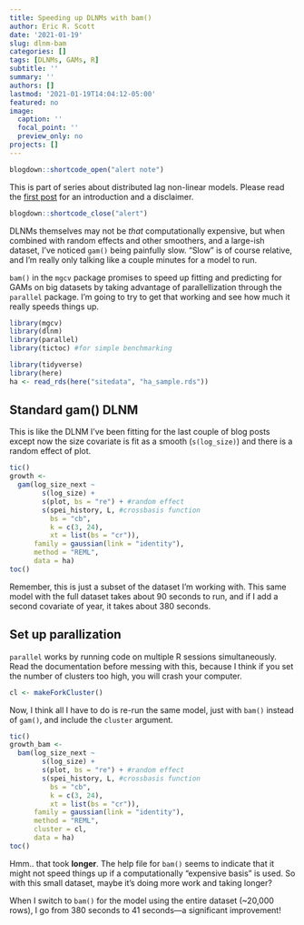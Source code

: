 ```yaml
---
title: Speeding up DLNMs with bam()
author: Eric R. Scott
date: '2021-01-19'
slug: dlnm-bam
categories: []
tags: [DLNMs, GAMs, R]
subtitle: ''
summary: ''
authors: []
lastmod: '2021-01-19T14:04:12-05:00'
featured: no
image:
  caption: ''
  focal_point: ''
  preview_only: no
projects: []
---
```


```r
blogdown::shortcode_open("alert note")
```

This is part of series about distributed lag non-linear models. Please read the [first post](/post/dlnm) for an introduction and a disclaimer.

```r
blogdown::shortcode_close("alert")
```


DLNMs themselves may not be *that* computationally expensive, but when combined with random effects and other smoothers, and a large-ish dataset, I've noticed `gam()` being painfully slow.  "Slow" is of course relative, and I'm really only talking like a couple minutes for a model to run.

`bam()` in the `mgcv` package promises to speed up fitting and predicting for GAMs on big datasets by taking advantage of parallellization through the `parallel` package.  I'm going to try to get that working and see how much it really speeds things up.

```r
library(mgcv)
library(dlnm)
library(parallel)
library(tictoc) #for simple benchmarking
```
```r
library(tidyverse)
library(here)
ha <- read_rds(here("sitedata", "ha_sample.rds"))
```

## Standard gam() DLNM

This is like the DLNM I've been fitting for the last couple of blog posts except now the size covariate is fit as a smooth (`s(log_size)`) and there is a random effect of plot.

```r
tic()
growth <-
  gam(log_size_next ~ 
        s(log_size) +
        s(plot, bs = "re") + #random effect
        s(spei_history, L, #crossbasis function
          bs = "cb", 
          k = c(3, 24), 
          xt = list(bs = "cr")),
      family = gaussian(link = "identity"),
      method = "REML",
      data = ha)
toc()
```

Remember, this is just a subset of the dataset I'm working with.  This same model with the full dataset takes about 90 seconds to run, and if I add a second covariate of year, it takes about 380 seconds.

## Set up parallization

`parallel` works by running code on multiple R sessions simultaneously.  Read the documentation before messing with this, because I think if you set the number of clusters too high, you will crash your computer.

```r
cl <- makeForkCluster()
```

Now, I think all I have to do is re-run the same model, just with `bam()` instead of `gam()`, and include the `cluster` argument.

```r
tic()
growth_bam <-
  bam(log_size_next ~ 
        s(log_size) +
        s(plot, bs = "re") + #random effect
        s(spei_history, L, #crossbasis function
          bs = "cb", 
          k = c(3, 24), 
          xt = list(bs = "cr")),
      family = gaussian(link = "identity"),
      method = "REML",
      cluster = cl,
      data = ha)
toc()
```
Hmm.. that took **longer**. The help file for `bam()` seems to indicate that it might not speed things up if a computationally "expensive basis" is used.  So with this small dataset, maybe it's doing more work and taking longer?  

When I switch to `bam()` for the model using the entire dataset (~20,000 rows), I go from 380 seconds to 41 seconds---a significant improvement!


